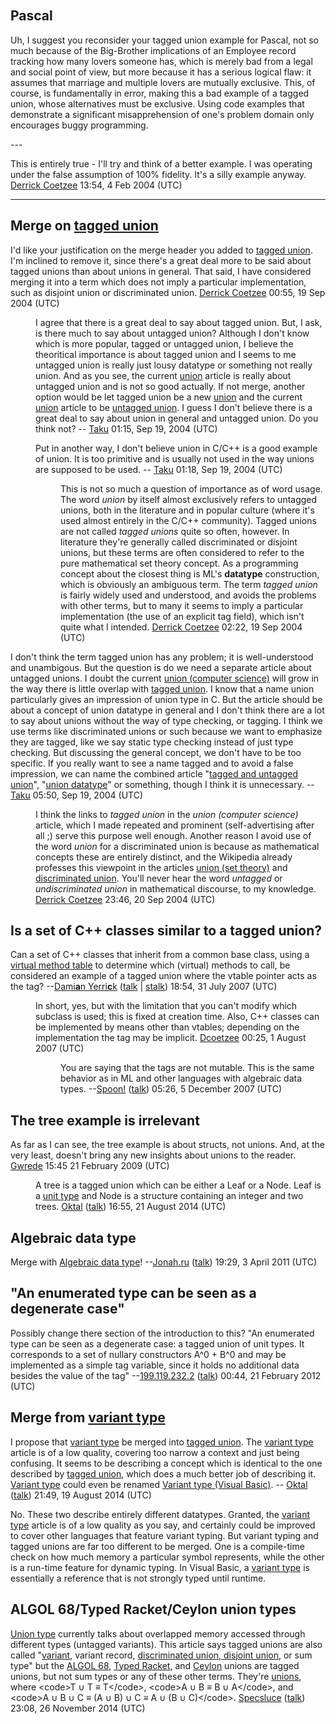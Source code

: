 <article id="454442" title=Talk:Tagged union>
	<talkpage id="454442" title="Talk:Tagged union">
{{Maths rating|class=start|priority=Low|field=foundations}}
==Pascal==
Uh, I suggest you reconsider your tagged union example for Pascal, not so much because of the Big-Brother implications of an Employee record tracking how many lovers someone has, which is merely bad from a legal and social point of view, but more because it has a serious logical flaw: it assumes that marriage and multiple lovers are mutually exclusive. This, of course, is fundamentally in error, making this a bad example of a tagged union, whose alternatives must be exclusive. Using code examples that demonstrate a significant misapprehension of one's problem domain only encourages buggy programming.

---

This is entirely true - I'll try and think of a better example. I was operating under the false assumption of 100% fidelity. It's a silly example anyway.
[[User:Dcoetzee|Derrick Coetzee]] 13:54, 4 Feb 2004 (UTC)
-------------
== Merge on [[tagged union]] ==

I'd like your justification on the merge header you added to [[tagged union]]. I'm inclined to remove it, since there's a great deal more to be said about tagged unions than about unions in general. That said, I have considered merging it into a term which does not imply a particular implementation, such as disjoint union or discriminated union. [[User:Dcoetzee|Derrick Coetzee]] 00:55, 19 Sep 2004 (UTC)

:I agree that there is a great deal to say about tagged union. But, I ask, is there much to say about untagged union? Although I don't know which is more popular, tagged or untagged union, I believe the theoritical importance is about tagged union and I seems to me untagged union is really just lousy datatype or something not really union. And as you see, the current [[union (computer science)|union]] article is really about untagged union and is not so good actually. If not merge, another option would be let tagged union be a new [[union (computer science)|union]] and the current [[union (computer science)|union]] article to be [[untagged union]]. I guess I don't believe there is a great deal to say about union in general and untagged union. Do you think not? -- [[User:TakuyaMurata|Taku]] 01:15, Sep 19, 2004 (UTC)

:Put in another way, I don't believe union in C/C++ is a good example of union. It is too primitive and is usually not used in the way unions are supposed to be used. -- [[User:TakuyaMurata|Taku]] 01:18, Sep 19, 2004 (UTC)

::This is not so much a question of importance as of word usage. The word ''union'' by itself almost exclusively refers to untagged unions, both in the literature and in popular culture (where it's used almost entirely in the C/C++ community). Tagged unions are not called ''tagged unions'' quite so often, however. In literature they're generally called discriminated or disjoint unions, but these terms are often considered to refer to the pure mathematical set theory concept. As a programming concept about the closest thing is ML's '''datatype''' construction, which is obviously an ambiguous term. The term ''tagged union'' is fairly widely used and understood, and avoids the problems with other terms, but to many it seems to imply a particular implementation (the use of an explicit tag field), which isn't quite what I intended. [[User:Dcoetzee|Derrick Coetzee]] 02:22, 19 Sep 2004 (UTC)

I don't think the term tagged union has any problem; it is well-understood and unambigous. But the question is do we need a separate article about untagged unions. I doubt the current [[union (computer science)]] will grow in the way there is little overlap with [[tagged union]]. I know that a name union particularly gives an impression of union type in C. But the article should be about a concept of union datatype in general and I don't think there are a lot to say about unions without the way of type checking, or tagging. I think we use terms like discriminated unions or such because we want to emphasize they are tagged, like we say static type checking instead of just type checking. But discussing the general concept, we don't have to be too specific. If you really want to see a name tagged and to avoid a false impression, we can name the combined article &quot;[[tagged and untagged union]]&quot;, &quot;[[union datatype]]&quot; or something, though I think it is unnecessary. -- [[User:TakuyaMurata|Taku]] 05:50, Sep 19, 2004 (UTC)

:I think the links to ''tagged union'' in the ''union (computer science)'' article, which I made repeated and prominent (self-advertising after all ;) serve this purpose well enough. Another reason I avoid use of the word ''union'' for a discriminated union is because as mathematical concepts these are entirely distinct, and the Wikipedia already professes this viewpoint in the articles [[union (set theory)]] and [[discriminated union]]. You'll never hear the word ''untagged'' or ''undiscriminated union'' in mathematical discourse, to my knowledge. [[User:Dcoetzee|Derrick Coetzee]] 23:46, 20 Sep 2004 (UTC)

== Is a set of C++ classes similar to a tagged union? ==

Can a set of C++ classes that inherit from a common base class, using a [[virtual method table]] to determine which (virtual) methods to call, be considered an example of a tagged union where the vtable pointer acts as the tag? --[[User:Damian Yerrick|Dami'''a'''n Yerri'''c'''k]] ([[User talk:Damian Yerrick|talk]] | [[Special:Contributions/Damian Yerrick|stalk]]) 18:54, 31 July 2007 (UTC)
:In short, yes, but with the limitation that you can't modify which subclass is used; this is fixed at creation time. Also, C++ classes can be implemented by means other than vtables; depending on the implementation the tag may be implicit. [[User:Dcoetzee|Dcoetzee]] 00:25, 1 August 2007 (UTC)
::You are saying that the tags are not mutable. This is the same behavior as in ML and other languages with algebraic data types. --[[User:Spoon!|Spoon!]] ([[User talk:Spoon!|talk]]) 05:26, 5 December 2007 (UTC)

== The tree example is irrelevant ==

As far as I can see, the tree example is about structs, not unions. And, at the very least, doesn't bring any new insights about unions to the reader. [[User:Gwrede|Gwrede]] 15:45 21 February 2009 (UTC)

:A tree is a tagged union which can be either a Leaf or a Node. Leaf is a [[unit type]] and Node is a structure containing an integer and two trees. [[User:Oktal|Oktal]] ([[User talk:Oktal|talk]]) 16:55, 21 August 2014 (UTC)

== Algebraic data type ==

Merge with [[Algebraic data type]]! --[[User:Jonah.ru|Jonah.ru]] ([[User talk:Jonah.ru|talk]]) 19:29, 3 April 2011 (UTC)

== &quot;An enumerated type can be seen as a degenerate case&quot; ==

Possibly change there section of the introduction to this?
&quot;An enumerated type can be seen as a degenerate case: a tagged union of unit types. It corresponds to a set of nullary constructors A^0 + B^0 and may be implemented as a simple tag variable, since it holds no additional data besides the value of the tag&quot; --[[Special:Contributions/199.119.232.2|199.119.232.2]] ([[User talk:199.119.232.2|talk]]) 00:44, 21 February 2012 (UTC)

== Merge from [[variant type]] ==

I propose that [[variant type]] be merged into [[tagged union]]. The [[variant type]] article is of a low quality, covering too narrow a context and just being confusing. It seems to be describing a concept which is identical to the one described by [[tagged union]], which does a much better job of describing it. [[Variant type]] could even be renamed [[Variant type (Visual Basic)]]. -- [[User:Oktal|Oktal]] ([[User talk:Oktal|talk]]) 21:49, 19 August 2014 (UTC)


No.  These two describe entirely different datatypes.  Granted, the [[variant type]] article is of a low quality as you say, and certainly could be improved to cover other languages that feature variant typing.  But variant typing and tagged unions are far too different to be merged.  One is a compile-time check on how much memory a particular symbol represents, while the other is a run-time feature for dynamic typing.  In Visual Basic, a [[variant type]] is essentially a reference that is not strongly typed until runtime.

== ALGOL 68/Typed Racket/Ceylon union types ==

[[Union type]] currently talks about overlapped memory accessed through different types (untagged variants). This article says tagged unions are also called &quot;[[Variant type|variant]], variant record, [[Disjoint union|discriminated union, disjoint union]], or sum type&quot; but the [[ALGOL 68]], [[Racket (programming language)|Typed Racket]], and [[Ceylon (programming language)|Ceylon]] unions are tagged unions, but not sum types or any of these other terms. They're [[Union (set theory)|unions]], where &lt;code&gt;T ∪ T ≡ T&lt;/code&gt;, &lt;code&gt;A ∪ B ≡ B ∪ A&lt;/code&gt;, and &lt;code&gt;A ∪ B ∪ C ≡ (A ∪ B) ∪ C ≡ A ∪ (B ∪ C)&lt;/code&gt;. [[User:Specsluce|Specsluce]] ([[User talk:Specsluce|talk]]) 23:08, 26 November 2014 (UTC)
	</talkpage>
</article>